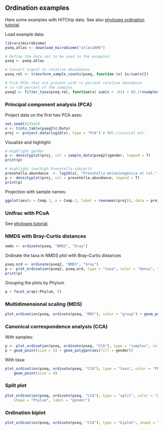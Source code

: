 ## Ordination examples

Here some examples with HITChip data. See also [phyloseq ordination tutorial](joey711.github.io/phyloseq/plot_ordination-examples.html).


Load example data:

```r
library(microbiome)
pseq.atlas <- download_microbiome("atlas1006")

# Define the data set to be used in the examples:
pseq <- pseq.atlas

# Convert signal to relative abundances
pseq.rel <- transform_sample_counts(pseq, function (x) {x/sum(x)})

# Pick OTUs that are present with >1 percent relative abundance 
# in >10 percent of the samples
pseq2 <- filter_taxa(pseq.rel, function(x) sum(x > .01) > (0.1*nsamples(pseq.rel)), TRUE)
```


### Principal component analysis (PCA)

Project data on the first two PCA axes:

```r
set.seed(423542)
x <- t(otu_table(pseq2)@.Data)
proj <- project.data(log10(x), type = "PCA") # MDS.classical etc.
```

Visualize and highlight:

```r
# Highlight gender
p <- densityplot(proj, col = sample_data(pseq2)$gender, legend = T)
print(p)

# Highlight low/high Prevotella subjects
prevotella.abundance  <- log10(x[, "Prevotella melaninogenica et rel."]) 
p <- densityplot(proj, col = prevotella.abundance, legend = T)
print(p)
```

Projection with sample names:

```r
ggplot(aes(x = Comp.1, y = Comp.2, label = rownames(proj)), data = proj) + geom_text(size = 2)
```


### Unifrac with PCoA

See [phyloseq tutorial](http://joey711.github.io/phyloseq/plot_ordination-examples.html). 


### NMDS with Bray-Curtis distances

```r
nmds <- ordinate(pseq, "NMDS", "bray")
```

Ordinate the taxa in NMDS plot with Bray-Curtis distances

```r
pseq.ord <- ordinate(pseq2, "NMDS", "bray")
p <- plot_ordination(pseq2, pseq.ord, type = "taxa", color = "Genus", title = "taxa")
print(p)
```

Grouping the plots by Phylum

```r
p + facet_wrap(~Phylum, 5)
```



### Multidimensional scaling (MDS)

```r
plot_ordination(pseq, ordinate(pseq, "MDS"), color = "group") + geom_point(size = 5)
```


### Canonical correspondence analysis (CCA)

With samples:

```r
p <- plot_ordination(pseq, ordinate(pseq, "CCA"), type = "samples", color = "gender")
p + geom_point(size = 5) + geom_polygon(aes(fill = gender))
```

With taxa:

```r
plot_ordination(pseq, ordinate(pseq, "CCA"), type = "taxa", color = "Phylum") + 
    geom_point(size = 4)
```


### Split plot

```r
plot_ordination(pseq, ordinate(pseq, "CCA"), type = "split", color = "gender", 
    shape = "Phylum", label = "gender")
```


### Ordination biplot

```r
plot_ordination(pseq, ordinate(pseq, "CCA"), type = "biplot", shape = "Phylum")
```






